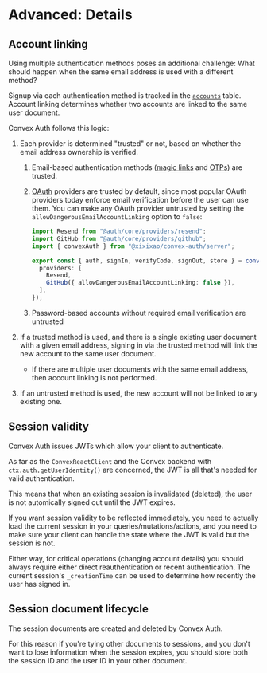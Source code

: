 # Advanced: Details

## Account linking

Using multiple authentication methods poses an additional challenge: What should
happen when the same email address is used with a different method?

Signup via each authentication method is tracked in the
[`accounts`](/api_reference/server#accounts) table. Account linking determines
whether two accounts are linked to the same user document.

Convex Auth follows this logic:

1. Each provider is determined "trusted" or not, based on whether the email
   address ownership is verified.

   1. Email-based authentication methods ([magic links](/config/email) and
      [OTPs](/config/otps)) are trusted.
   2. [OAuth](/config/oauth) providers are trusted by default, since most
      popular OAuth providers today enforce email verification before the user
      can use them. You can make any OAuth provider untrusted by setting the
      `allowDangerousEmailAccountLinking` option to `false`:

      ```ts filename="convex/auth.ts"
      import Resend from "@auth/core/providers/resend";
      import GitHub from "@auth/core/providers/github";
      import { convexAuth } from "@xixixao/convex-auth/server";

      export const { auth, signIn, verifyCode, signOut, store } = convexAuth({
        providers: [
          Resend,
          GitHub({ allowDangerousEmailAccountLinking: false }),
        ],
      });
      ```

   3. Password-based accounts without required email verification are untrusted

2. If a trusted method is used, and there is a single existing user document
   with a given email address, signing in via the trusted method will link the
   new account to the same user document.
   - If there are multiple user documents with the same email address, then
     account linking is not performed.
3. If an untrusted method is used, the new account will not be linked to any
   existing one.

## Session validity

Convex Auth issues JWTs which allow your client to authenticate.

As far as the `ConvexReactClient` and the Convex backend with
`ctx.auth.getUserIdentity()` are concerned, the JWT is all that's needed for
valid authentication.

This means that when an existing session is invalidated (deleted), the user is
not automically signed out until the JWT expires.

If you want session validity to be reflected immediately, you need to actually
load the current session in your queries/mutations/actions, and you need to make
sure your client can handle the state where the JWT is valid but the session is
not.

Either way, for critical operations (changing account details) you should always
require either direct reauthentication or recent authentication. The current
session's `_creationTime` can be used to determine how recently the user has
signed in.

## Session document lifecycle

The session documents are created and deleted by Convex Auth.

For this reason if you're tying other documents to sessions, and you don't want
to lose information when the session expires, you should store both the session
ID and the user ID in your other document.
